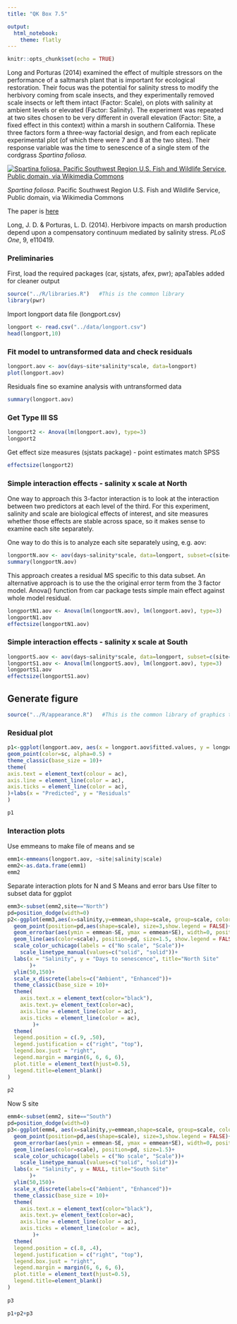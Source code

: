 ```yaml
---
title: "QK Box 7.5"

output: 
  html_notebook:
    theme: flatly
---
```


```r
knitr::opts_chunk$set(echo = TRUE)
```

Long and Porturas (2014) examined the effect of multiple stressors on the performance of a saltmarsh plant that is important for ecological restoration. Their focus was the potential for salinity stress to modify the herbivory coming from scale insects, and they experimentally removed scale insects or left them intact (Factor: Scale), on plots with salinity at ambient levels or elevated (Factor: Salinity). The experiment was repeated at two sites chosen to be very different in overall elevation (Factor: Site, a fixed effect in this context) within a marsh in southern California. These three factors form a three-way factorial design, and from each replicate experimental plot (of which there were 7 and 8 at the two sites). Their response variable was the time to senescence of a single stem of the cordgrass *Spartina foliosa*.

[![Spartina foliosa. Pacific Southwest Region U.S. Fish and Wildlife Service, Public domain, via Wikimedia Commons](../media/640px-Spartina_foliosa.jpg)](https://commons.wikimedia.org/wiki/File:Spartina_foliosa.jpg)

*Spartina foliosa*. Pacific Southwest Region U.S. Fish and Wildlife Service, Public domain, via Wikimedia Commons

The paper is [here](https:doi.org/10.1371/journal.pone.0110419)

Long, J. D. & Porturas, L. D. (2014). Herbivore impacts on marsh production depend upon a compensatory continuum mediated by salinity stress. *PLoS One*, 9, e110419.

### Preliminaries

First, load the required packages (car, sjstats, afex, pwr); apaTables added for cleaner output

```r
source("../R/libraries.R")   #This is the common library
library(pwr)
```

Import longport data file (longport.csv)

```r
longport <- read.csv("../data/longport.csv")
head(longport,10)
```

### Fit model to untransformed data and check residuals

```r
longport.aov <- aov(days~site*salinity*scale, data=longport)
plot(longport.aov)
```

Residuals fine so examine analysis with untransformed data

```r
summary(longport.aov)
```

### Get Type III SS

```r
longport2 <- Anova(lm(longport.aov), type=3)
longport2
```

Get effect size measures (sjstats package) - point estimates match SPSS

```r
effectsize(longport2)
```

### Simple interaction effects - salinity x scale at North

One way to approach this 3-factor interaction is to look at the interaction between two predictors at each level of the third. For this experiment, salinity and scale are biological effects of interest, and site measures whether those effects are stable across space, so it makes sense to examine each site separately.

One way to do this is to analyze each site separately using, e.g. aov:

```r
longportN.aov <- aov(days~salinity*scale, data=longport, subset=c(site=='North'))
summary(longportN.aov)
```

This approach creates a residual MS specific to this data subset. An alternative approach is to use the the original error term from the 3 factor model. Anova() function from car package tests simple main effect against whole model residual.

```r
longportN1.aov <- Anova(lm(longportN.aov), lm(longport.aov), type=3)
longportN1.aov
effectsize(longportN1.aov)
```

### Simple interaction effects - salinity x scale at South

```r
longportS.aov <- aov(days~salinity*scale, data=longport, subset=c(site=='South'))
longportS1.aov <- Anova(lm(longportS.aov), lm(longport.aov), type=3)
longportS1.aov
effectsize(longportS1.aov)
```

## Generate figure
```r
source("../R/appearance.R")   #This is the common library of graphics tweaks, defining the qk theme
```

### Residual plot

```r
p1<-ggplot(longport.aov, aes(x = longport.aov$fitted.values, y = longport.aov$residuals)) +
geom_point(color=sc, alpha=0.5) +
theme_classic(base_size = 10)+
theme(
axis.text = element_text(colour = ac),
axis.line = element_line(color = ac),
axis.ticks = element_line(color = ac),
)+labs(x = "Predicted", y = "Residuals"
)

p1

```

### Interaction plots

Use emmeans to make file of means and se

```r
emm1<-emmeans(longport.aov, ~site|salinity|scale)
emm2<-as.data.frame(emm1)
emm2
```

Separate interaction plots for N and S Means and error bars Use filter to subset data for ggplot

```r
emm3<-subset(emm2,site=="North")
pd=position_dodge(width=0)
p2<-ggplot(emm3,aes(x=salinity,y=emmean,shape=scale, group=scale, color=scale))+
  geom_point(position=pd,aes(shape=scale), size=3,show.legend = FALSE)+
  geom_errorbar(aes(ymin = emmean-SE, ymax = emmean+SE), width=0, position = pd,show.legend = FALSE)+
  geom_line(aes(color=scale), position=pd, size=1.5, show.legend = FALSE)+
  scale_color_uchicago(labels = c("No scale", "Scale"))+
    scale_linetype_manual(values=c("solid", "solid"))+
  labs(x = "Salinity", y = "Days to senescence", title="North Site"
       )+
  ylim(50,150)+
  scale_x_discrete(labels=c("Ambient", "Enhanced"))+
  theme_classic(base_size = 10)+
  theme(
    axis.text.x = element_text(color="black"),
    axis.text.y= element_text(color=ac),
    axis.line = element_line(color = ac),
    axis.ticks = element_line(color = ac),
        )+
  theme(
  legend.position = c(.9, .50),
  legend.justification = c("right", "top"),
  legend.box.just = "right",
  legend.margin = margin(6, 6, 6, 6),
  plot.title = element_text(hjust=0.5),
  legend.title=element_blank()
)
  
p2
```

Now S site

```r
emm4<-subset(emm2, site=="South")
pd=position_dodge(width=0)
p3<-ggplot(emm4, aes(x=salinity,y=emmean,shape=scale, group=scale, color=scale))+
  geom_point(position=pd,aes(shape=scale), size=3,show.legend = FALSE)+
  geom_errorbar(aes(ymin = emmean-SE, ymax = emmean+SE), width=0, position = pd,show.legend = FALSE)+
  geom_line(aes(color=scale), position=pd, size=1.5)+
  scale_color_uchicago(labels = c("No scale", "Scale"))+
    scale_linetype_manual(values=c("solid", "solid"))+
  labs(x = "Salinity", y = NULL, title="South Site"
       )+
  ylim(50,150)+
  scale_x_discrete(labels=c("Ambient", "Enhanced"))+
  theme_classic(base_size = 10)+
  theme(
    axis.text.x = element_text(color="black"),
    axis.text.y= element_text(color=ac),
    axis.line = element_line(color = ac),
    axis.ticks = element_line(color = ac),
        )+
  theme(
  legend.position = c(.8, .4),
  legend.justification = c("right", "top"),
  legend.box.just = "right",
  legend.margin = margin(6, 6, 6, 6),
  plot.title = element_text(hjust=0.5),
  legend.title=element_blank()
)
  
p3
```

```r
p1+p2+p3
```
